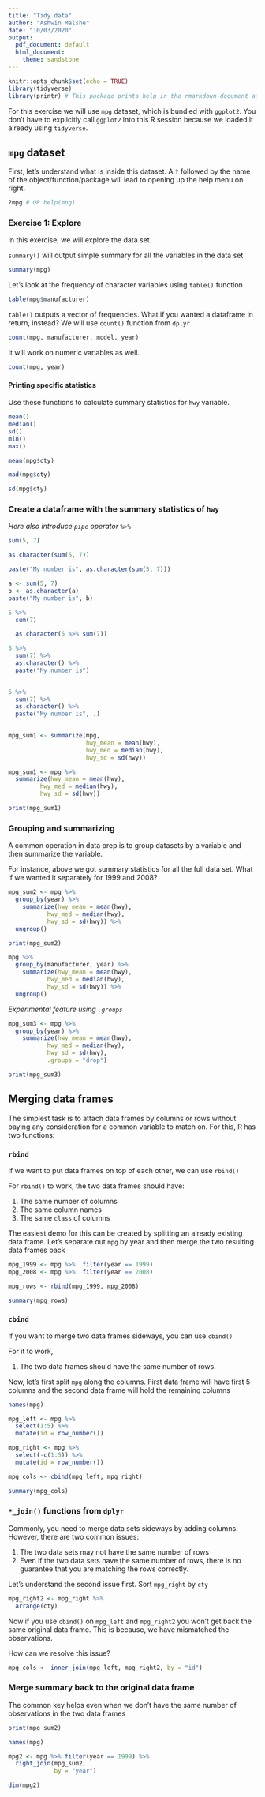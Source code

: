 ```yaml
---
title: "Tidy data"
author: "Ashwin Malshe"
date: "10/03/2020"
output:
  pdf_document: default
  html_document:
    theme: sandstone
---
```


```r
knitr::opts_chunk$set(echo = TRUE)
library(tidyverse)
library(printr) # This package prints help in the rmarkdown document after knitting
```

For this exercise we will use `mpg` dataset, which is bundled with `ggplot2`. You don't have to explicitly call `ggplot2` into this R session because we loaded it already using `tidyverse`.

## `mpg` dataset

First, let's understand what is inside this dataset. A `?` followed by the name of the object/function/package will lead to opening up the help menu on right.

```r
?mpg # OR help(mpg)
```

### Exercise 1: Explore

In this exercise, we will explore the data set.

`summary()` will output simple summary for all the variables in the data set

```r
summary(mpg)
```

Let's look at the frequency of character variables using `table()` function

```r
table(mpg$manufacturer)
```

`table()` outputs a vector of frequencies. What if you wanted a dataframe in return, instead? We will use `count()` function from `dplyr`

```r
count(mpg, manufacturer, model, year)

```

It will work on numeric variables as well.

```r
count(mpg, year)
```

#### Printing specific statistics

Use these functions to calculate summary statistics for `hwy` variable.

```r
mean()
median()
sd()
min()
max()
```

```r
mean(mpg$cty)
```

```r
mad(mpg$cty)
```

```r
sd(mpg$cty)
```

### Create a dataframe with the summary statistics of `hwy`

*Here also introduce `pipe` operator `%>%`*

```r
sum(5, 7)
```

```r
as.character(sum(5, 7))
```

```r
paste("My number is", as.character(sum(5, 7)))
```

```r
a <- sum(5, 7)
b <- as.character(a)
paste("My number is", b)
```

```r
5 %>% 
  sum(7)
```

```r

  as.character(5 %>% sum(7))
```

```r
5 %>% 
  sum(7) %>% 
  as.character() %>% 
  paste("My number is")
  
```

```r
5 %>% 
  sum(7) %>% 
  as.character() %>% 
  paste("My number is", .)
  
```

```r
mpg_sum1 <- summarize(mpg,
                      hwy_mean = mean(hwy),
                      hwy_med = median(hwy),
                      hwy_sd = sd(hwy))
```

```r
mpg_sum1 <- mpg %>% 
  summarize(hwy_mean = mean(hwy),
         hwy_med = median(hwy),
         hwy_sd = sd(hwy))
```

```r
print(mpg_sum1)
```

### Grouping and summarizing

A common operation in data prep is to group datasets by a variable and then summarize the variable.

For instance, above we got summary statistics for all the full data set. What if we wanted it separately for 1999 and 2008?

```r
mpg_sum2 <- mpg %>% 
  group_by(year) %>% 
    summarize(hwy_mean = mean(hwy),
           hwy_med = median(hwy),
           hwy_sd = sd(hwy)) %>% 
  ungroup()
```

```r
print(mpg_sum2)
```

```r
mpg %>% 
  group_by(manufacturer, year) %>% 
    summarize(hwy_mean = mean(hwy),
           hwy_med = median(hwy),
           hwy_sd = sd(hwy)) %>% 
  ungroup()
```

*Experimental feature using `.groups`*

```r
mpg_sum3 <- mpg %>% 
  group_by(year) %>% 
    summarize(hwy_mean = mean(hwy),
           hwy_med = median(hwy),
           hwy_sd = sd(hwy),
           .groups = "drop") 
```

```r
print(mpg_sum3)
```

## Merging data frames

The simplest task is to attach data frames by columns or rows without paying any consideration for a common variable to match on. For this, R has two functions:

### `rbind`

If we want to put data frames on top of each other, we can use `rbind()`

For `rbind()` to work, the two data frames should have:

1.  The same number of columns
2.  The same column names
3.  The same `class` of columns

The easiest demo for this can be created by splitting an already existing data frame. Let's separate out `mpg` by year and then merge the two resulting data frames back

```r
mpg_1999 <- mpg %>%  filter(year == 1999)
mpg_2008 <- mpg %>%  filter(year == 2008)
```

```r
mpg_rows <- rbind(mpg_1999, mpg_2008)
```

```r
summary(mpg_rows)
```

### `cbind`

If you want to merge two data frames sideways, you can use `cbind()`

For it to work,

1.  The two data frames should have the same number of rows.

Now, let's first split `mpg` along the columns. First data frame will have first 5 columns and the second data frame will hold the remaining columns

```r
names(mpg)
```

```r

mpg_left <- mpg %>% 
  select(1:5) %>% 
  mutate(id = row_number())

mpg_right <- mpg %>% 
  select(-c(1:5)) %>% 
  mutate(id = row_number())

```

```r
mpg_cols <- cbind(mpg_left, mpg_right)
```

```r
summary(mpg_cols)
```

### `*_join()` functions from `dplyr`

Commonly, you need to merge data sets sideways by adding columns. However, there are two common issues:

1.  The two data sets may not have the same number of rows
2.  Even if the two data sets have the same number of rows, there is no guarantee that you are matching the rows correctly.

Let's understand the second issue first. Sort `mpg_right` by `cty`

```r
mpg_right2 <- mpg_right %>% 
  arrange(cty)

```

Now if you use `cbind()` on `mpg_left` and `mpg_right2` you won't get back the same original data frame. This is because, we have mismatched the observations.

How can we resolve this issue?

```r
mpg_cols <- inner_join(mpg_left, mpg_right2, by = "id")
```

### Merge summary back to the original data frame

The common key helps even when we don't have the same number of observations in the two data frames

```r
print(mpg_sum2)
```

```r
names(mpg)
```

```r
mpg2 <- mpg %>% filter(year == 1999) %>% 
  right_join(mpg_sum2, 
             by = "year")
```

```r
dim(mpg2)
```
